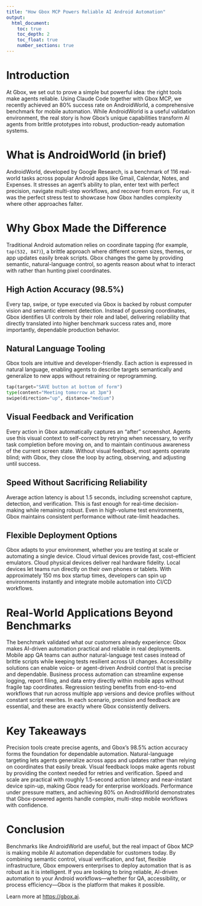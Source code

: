 ```yaml
---
title: "How Gbox MCP Powers Reliable AI Android Automation"
output:
  html_document:
    toc: true
    toc_depth: 2
    toc_float: true
    number_sections: true
---
```


# Introduction

At Gbox, we set out to prove a simple but powerful idea: the right tools make agents reliable. Using Claude Code together with Gbox MCP, we recently achieved an 80% success rate on AndroidWorld, a comprehensive benchmark for mobile automation. While AndroidWorld is a useful validation environment, the real story is how Gbox’s unique capabilities transform AI agents from brittle prototypes into robust, production-ready automation systems.

# What is AndroidWorld (in brief)

AndroidWorld, developed by Google Research, is a benchmark of 116 real-world tasks across popular Android apps like Gmail, Calendar, Notes, and Expenses. It stresses an agent’s ability to plan, enter text with perfect precision, navigate multi-step workflows, and recover from errors. For us, it was the perfect stress test to showcase how Gbox handles complexity where other approaches falter.

# Why Gbox Made the Difference

Traditional Android automation relies on coordinate tapping (for example, `tap(532, 847)`), a brittle approach where different screen sizes, themes, or app updates easily break scripts. Gbox changes the game by providing semantic, natural-language control, so agents reason about what to interact with rather than hunting pixel coordinates.

## High Action Accuracy (98.5%)

Every tap, swipe, or type executed via Gbox is backed by robust computer vision and semantic element detection. Instead of guessing coordinates, Gbox identifies UI controls by their role and label, delivering reliability that directly translated into higher benchmark success rates and, more importantly, dependable production behavior.

## Natural Language Tooling

Gbox tools are intuitive and developer-friendly. Each action is expressed in natural language, enabling agents to describe targets semantically and generalize to new apps without retraining or reprogramming.

```python
tap(target="SAVE button at bottom of form")
type(content="Meeting tomorrow at 3pm")
swipe(direction="up", distance="medium")
```

## Visual Feedback and Verification

Every action in Gbox automatically captures an “after” screenshot. Agents use this visual context to self-correct by retrying when necessary, to verify task completion before moving on, and to maintain continuous awareness of the current screen state. Without visual feedback, most agents operate blind; with Gbox, they close the loop by acting, observing, and adjusting until success.

## Speed Without Sacrificing Reliability

Average action latency is about 1.5 seconds, including screenshot capture, detection, and verification. This is fast enough for real-time decision-making while remaining robust. Even in high-volume test environments, Gbox maintains consistent performance without rate-limit headaches.

## Flexible Deployment Options

Gbox adapts to your environment, whether you are testing at scale or automating a single device. Cloud virtual devices provide fast, cost-efficient emulators. Cloud physical devices deliver real hardware fidelity. Local devices let teams run directly on their own phones or tablets. With approximately 150 ms box startup times, developers can spin up environments instantly and integrate mobile automation into CI/CD workflows.

# Real-World Applications Beyond Benchmarks

The benchmark validated what our customers already experience: Gbox makes AI-driven automation practical and reliable in real deployments. Mobile app QA teams can author natural-language test cases instead of brittle scripts while keeping tests resilient across UI changes. Accessibility solutions can enable voice- or agent-driven Android control that is precise and dependable. Business process automation can streamline expense logging, report filing, and data entry directly within mobile apps without fragile tap coordinates. Regression testing benefits from end-to-end workflows that run across multiple app versions and device profiles without constant script rewrites. In each scenario, precision and feedback are essential, and these are exactly where Gbox consistently delivers.

# Key Takeaways

Precision tools create precise agents, and Gbox’s 98.5% action accuracy forms the foundation for dependable automation. Natural-language targeting lets agents generalize across apps and updates rather than relying on coordinates that easily break. Visual feedback loops make agents robust by providing the context needed for retries and verification. Speed and scale are practical with roughly 1.5-second action latency and near-instant device spin-up, making Gbox ready for enterprise workloads. Performance under pressure matters, and achieving 80% on AndroidWorld demonstrates that Gbox-powered agents handle complex, multi-step mobile workflows with confidence.

# Conclusion

Benchmarks like AndroidWorld are useful, but the real impact of Gbox MCP is making mobile AI automation dependable for customers today. By combining semantic control, visual verification, and fast, flexible infrastructure, Gbox empowers enterprises to deploy automation that is as robust as it is intelligent. If you are looking to bring reliable, AI-driven automation to your Android workflows—whether for QA, accessibility, or process efficiency—Gbox is the platform that makes it possible.

Learn more at <https://gbox.ai>.
